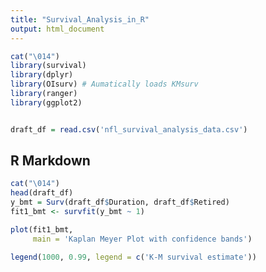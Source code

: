 ```yaml
---
title: "Survival_Analysis_in_R"
output: html_document
---
```


```r
cat("\014")
library(survival)
library(dplyr)
library(OIsurv) # Aumatically loads KMsurv
library(ranger)
library(ggplot2)


draft_df = read.csv('nfl_survival_analysis_data.csv')
```

## R Markdown
```r
cat("\014")
head(draft_df)
y_bmt = Surv(draft_df$Duration, draft_df$Retired)
fit1_bmt <- survfit(y_bmt ~ 1)
```

```r

plot(fit1_bmt,
     main = 'Kaplan Meyer Plot with confidence bands')

legend(1000, 0.99, legend = c('K-M survival estimate'))
```